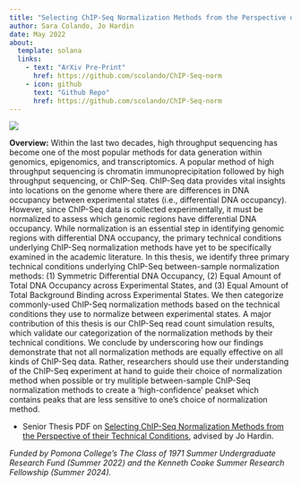 ```yaml
---
title: "Selecting ChIP-Seq Normalization Methods from the Perspective of their Technical Conditions"
author: Sara Colando, Jo Hardin
date: May 2022
about:
  template: solana
  links:
    - text: "ArXiv Pre-Print"
      href: https://github.com/scolando/ChIP-Seq-norm
    - icon: github
      text: "Github Repo"
      href: https://github.com/scolando/ChIP-Seq-norm
---
```


![](FTT-4-rep.png)

**Overview:** Within the last two decades, high throughput sequencing has become one of the most popular methods for data generation within genomics, epigenomics, and transcriptomics. A popular method of high throughput sequencing is chromatin immunoprecipitation followed by high throughput sequencing, or ChIP-Seq. ChIP-Seq data provides vital insights into locations on the genome where there are differences in DNA occupancy between experimental states (i.e., differential DNA occupancy). However, since ChIP-Seq data is collected experimentally, it must be normalized to assess which genomic regions have differential DNA occupancy. While normalization is an essential step in identifying genomic regions with differential DNA occupancy, the primary technical conditions underlying ChIP-Seq normalization methods have yet to be specifically examined in the academic literature. In this thesis, we identify three primary technical conditions underlying ChIP-Seq between-sample normalization methods: (1) Symmetric Differential DNA Occupancy, (2) Equal Amount of Total DNA Occupancy across Experimental States, and (3) Equal Amount of Total Background Binding across Experimental States. We then categorize commonly-used ChIP-Seq normalization methods based on the technical conditions they use to normalize between experimental states. A major contribution of this thesis is our ChIP-Seq read count simulation results, which validate our categorization of the normalization methods by their technical conditions. We conclude by underscoring how our findings demonstrate that not all normalization methods are equally effective on all kinds of ChIP-Seq data. Rather, researchers should use their understanding of the ChIP-Seq experiment at hand to guide their choice of normalization method when possible or try mulitiple between-sample ChIP-Seq normalization methods to create a 'high-confidence' peakset which contains peaks that are less sensitive to one's choice of normalization method.

-   Senior Thesis PDF on <a href="Colando_MATH191_Thesis_Final_Draft.pdf" target = "_blank">Selecting ChIP-Seq Normalization Methods from the Perspective of their Technical Conditions</a>, advised by Jo Hardin.

*Funded by Pomona College's The Class of 1971 Summer Undergraduate Research Fund (Summer 2022) and the Kenneth Cooke Summer Research Fellowship (Summer 2024).*
